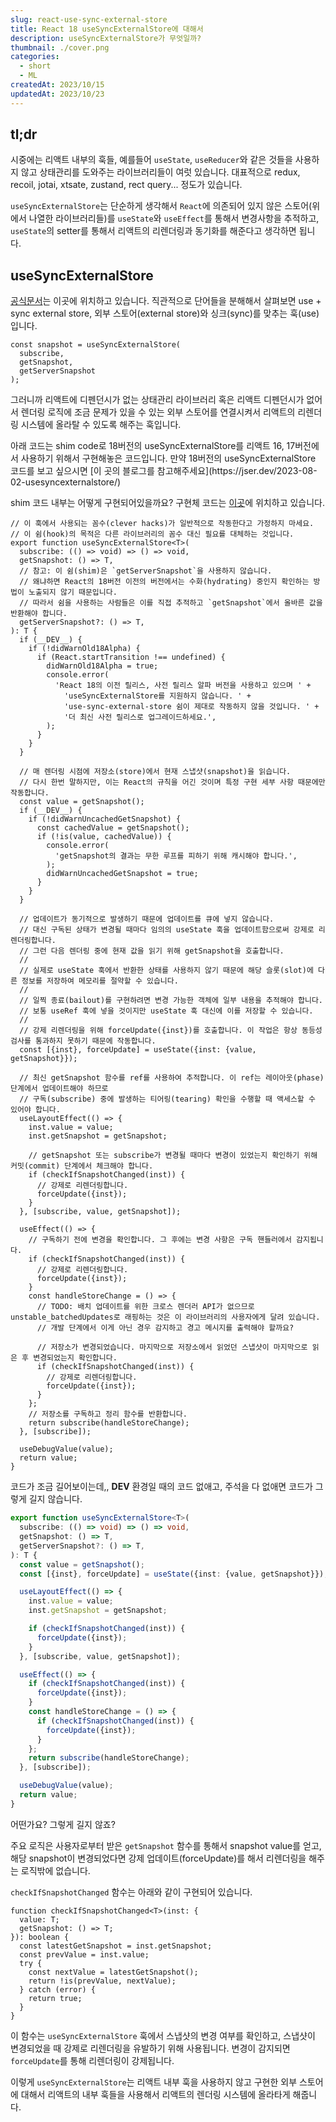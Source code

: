 ```yaml
---
slug: react-use-sync-external-store
title: React 18 useSyncExternalStore에 대해서
description: useSyncExternalStore가 무엇일까?
thumbnail: ./cover.png
categories:
  - short
  - ML
createdAt: 2023/10/15
updatedAt: 2023/10/23
---
```


## tl;dr

시중에는 리액트 내부의 훅들, 예를들어 `useState`, `useReducer`와 같은 것들을 사용하지 않고 상태관리를 도와주는 라이브러리들이 여럿 있습니다.
대표적으로 redux, recoil, jotai, xtsate, zustand, rect query... 정도가 있습니다.

`useSyncExternalStore`는 단순하게 생각해서 `React`에 의존되어 있지 않은 스토어(위에서 나열한 라이브러리들)를 `useState`와 `useEffect`를 통해서 변경사항을 추적하고,
`useState`의 setter를 통해서 리액트의 리렌더링과 동기화를 해준다고 생각하면 됩니다.

## useSyncExternalStore

[공식문서](https://react.dev/reference/react/useSyncExternalStore#usesyncexternalstore)는 이곳에 위치하고 있습니다.
직관적으로 단어들을 분해해서 살펴보면 use + sync external store, 외부 스토어(external store)와 싱크(sync)를 맞추는 훅(use) 입니다.

```tsx
const snapshot = useSyncExternalStore(
  subscribe,
  getSnapshot,
  getServerSnapshot
);
```

그러니까 리액트에 디펜던시가 없는 상태관리 라이브러리 혹은 리액트 디펜던시가 없어서 렌더링 로직에
조금 문제가 있을 수 있는 외부 스토어를 연결시켜서 리액트의 리렌더링 시스템에 올라탈 수 있도록 해주는 훅입니다.

<Callout type="danger">
  아래 코드는 shim code로 18버전의 useSyncExternalStore를 리액트 16, 17버전에서
  사용하기 위해서 구현해놓은 코드입니다. 만약 18버전의 useSyncExternalStore
  코드를 보고 싶으시면 [이 곳의 블로그를
  참고해주세요](https://jser.dev/2023-08-02-usesyncexternalstore/)
</Callout>

shim 코드 내부는 어떻게 구현되어있을까요?
구현체 코드는 [이곳](https://github.com/facebook/react/blob/dddfe688206dafa5646550d351eb9a8e9c53654a/packages/use-sync-external-store/src/useSyncExternalStoreShimClient.js)에 위치하고 있습니다.

```tsx
// 이 훅에서 사용되는 꼼수(clever hacks)가 일반적으로 작동한다고 가정하지 마세요.
// 이 쉼(hook)의 목적은 다른 라이브러리의 꼼수 대신 필요를 대체하는 것입니다.
export function useSyncExternalStore<T>(
  subscribe: (() => void) => () => void,
  getSnapshot: () => T,
  // 참고: 이 쉼(shim)은 `getServerSnapshot`을 사용하지 않습니다.
  // 왜냐하면 React의 18버전 이전의 버전에서는 수화(hydrating) 중인지 확인하는 방법이 노출되지 않기 때문입니다.
  // 따라서 쉼을 사용하는 사람들은 이를 직접 추적하고 `getSnapshot`에서 올바른 값을 반환해야 합니다.
  getServerSnapshot?: () => T,
): T {
  if (__DEV__) {
    if (!didWarnOld18Alpha) {
      if (React.startTransition !== undefined) {
        didWarnOld18Alpha = true;
        console.error(
          'React 18의 이전 릴리스, 사전 릴리스 알파 버전을 사용하고 있으며 ' +
            'useSyncExternalStore를 지원하지 않습니다. ' +
            'use-sync-external-store 쉼이 제대로 작동하지 않을 것입니다. ' +
            '더 최신 사전 릴리스로 업그레이드하세요.',
        );
      }
    }
  }

  // 매 렌더링 시점에 저장소(store)에서 현재 스냅샷(snapshot)을 읽습니다.
  // 다시 한번 말하지만, 이는 React의 규칙을 어긴 것이며 특정 구현 세부 사항 때문에만 작동합니다.
  const value = getSnapshot();
  if (__DEV__) {
    if (!didWarnUncachedGetSnapshot) {
      const cachedValue = getSnapshot();
      if (!is(value, cachedValue)) {
        console.error(
          'getSnapshot의 결과는 무한 루프를 피하기 위해 캐시해야 합니다.',
        );
        didWarnUncachedGetSnapshot = true;
      }
    }
  }

  // 업데이트가 동기적으로 발생하기 때문에 업데이트를 큐에 넣지 않습니다.
  // 대신 구독된 상태가 변경될 때마다 임의의 useState 훅을 업데이트함으로써 강제로 리렌더링합니다.
  // 그런 다음 렌더링 중에 현재 값을 읽기 위해 getSnapshot을 호출합니다.
  //
  // 실제로 useState 훅에서 반환한 상태를 사용하지 않기 때문에 해당 슬롯(slot)에 다른 정보를 저장하여 메모리를 절약할 수 있습니다.
  //
  // 일찍 종료(bailout)를 구현하려면 변경 가능한 객체에 일부 내용을 추적해야 합니다.
  // 보통 useRef 훅에 넣을 것이지만 useState 훅 대신에 이를 저장할 수 있습니다.
  //
  // 강제 리렌더링을 위해 forceUpdate({inst})를 호출합니다. 이 작업은 항상 동등성 검사를 통과하지 못하기 때문에 작동합니다.
  const [{inst}, forceUpdate] = useState({inst: {value, getSnapshot}});

  // 최신 getSnapshot 함수를 ref를 사용하여 추적합니다. 이 ref는 레이아웃(phase) 단계에서 업데이트해야 하므로
  // 구독(subscribe) 중에 발생하는 티어링(tearing) 확인을 수행할 때 액세스할 수 있어야 합니다.
  useLayoutEffect(() => {
    inst.value = value;
    inst.getSnapshot = getSnapshot;

    // getSnapshot 또는 subscribe가 변경될 때마다 변경이 있었는지 확인하기 위해 커밋(commit) 단계에서 체크해야 합니다.
    if (checkIfSnapshotChanged(inst)) {
      // 강제로 리렌더링합니다.
      forceUpdate({inst});
    }
  }, [subscribe, value, getSnapshot]);

  useEffect(() => {
    // 구독하기 전에 변경을 확인합니다. 그 후에는 변경 사항은 구독 핸들러에서 감지됩니다.
    if (checkIfSnapshotChanged(inst)) {
      // 강제로 리렌더링합니다.
      forceUpdate({inst});
    }
    const handleStoreChange = () => {
      // TODO: 배치 업데이트를 위한 크로스 렌더러 API가 없으므로 unstable_batchedUpdates로 래핑하는 것은 이 라이브러리의 사용자에게 달려 있습니다.
      // 개발 단계에서 이게 아닌 경우 감지하고 경고 메시지를 출력해야 할까요?

      // 저장소가 변경되었습니다. 마지막으로 저장소에서 읽었던 스냅샷이 마지막으로 읽은 후 변경되었는지 확인합니다.
      if (checkIfSnapshotChanged(inst)) {
        // 강제로 리렌더링합니다.
        forceUpdate({inst});
      }
    };
    // 저장소를 구독하고 정리 함수를 반환합니다.
    return subscribe(handleStoreChange);
  }, [subscribe]);

  useDebugValue(value);
  return value;
}
```

코드가 조금 길어보이는데,, **DEV** 환경일 때의 코드 없애고, 주석을 다 없애면 코드가 그렇게 길지 않습니다.

```ts
export function useSyncExternalStore<T>(
  subscribe: (() => void) => () => void,
  getSnapshot: () => T,
  getServerSnapshot?: () => T,
): T {
  const value = getSnapshot();
  const [{inst}, forceUpdate] = useState({inst: {value, getSnapshot}});

  useLayoutEffect(() => {
    inst.value = value;
    inst.getSnapshot = getSnapshot;

    if (checkIfSnapshotChanged(inst)) {
      forceUpdate({inst});
    }
  }, [subscribe, value, getSnapshot]);

  useEffect(() => {
    if (checkIfSnapshotChanged(inst)) {
      forceUpdate({inst});
    }
    const handleStoreChange = () => {
      if (checkIfSnapshotChanged(inst)) {
        forceUpdate({inst});
      }
    };
    return subscribe(handleStoreChange);
  }, [subscribe]);

  useDebugValue(value);
  return value;
}
```

어떤가요? 그렇게 길지 않죠?

주요 로직은 사용자로부터 받은 `getSnapshot` 함수를 통해서 snapshot value를 얻고,
해당 snapshot이 변경되었다면 강제 업데이트(forceUpdate)를 해서 리렌더링을 해주는 로직밖에 없습니다.

`checkIfSnapshotChanged` 함수는 아래와 같이 구현되어 있습니다.

```tsx
function checkIfSnapshotChanged<T>(inst: {
  value: T;
  getSnapshot: () => T;
}): boolean {
  const latestGetSnapshot = inst.getSnapshot;
  const prevValue = inst.value;
  try {
    const nextValue = latestGetSnapshot();
    return !is(prevValue, nextValue);
  } catch (error) {
    return true;
  }
}
```

이 함수는 `useSyncExternalStore` 훅에서 스냅샷의 변경 여부를 확인하고,
스냅샷이 변경되었을 때 강제로 리렌더링을 유발하기 위해 사용됩니다.
변경이 감지되면 `forceUpdate`를 통해 리렌더링이 강제됩니다.

이렇게 `useSyncExternalStore`는 리액트 내부 훅을 사용하지 않고 구현한 외부 스토어에 대해서
리액트의 내부 훅들을 사용해서 리액트의 렌더링 시스템에 올라타게 해줍니다.
